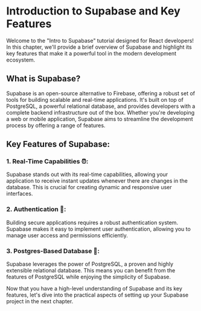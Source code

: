 
# Introduction to Supabase and Key Features

Welcome to the "Intro to Supabase" tutorial designed for React developers! In this chapter, we'll provide a brief overview of Supabase and highlight its key features that make it a powerful tool in the modern development ecosystem.

## What is Supabase?

Supabase is an open-source alternative to Firebase, offering a robust set of tools for building scalable and real-time applications. It's built on top of PostgreSQL, a powerful relational database, and provides developers with a complete backend infrastructure out of the box. Whether you're developing a web or mobile application, Supabase aims to streamline the development process by offering a range of features.

## Key Features of Supabase:

### 1. Real-Time Capabilities ⏰:

Supabase stands out with its real-time capabilities, allowing your application to receive instant updates whenever there are changes in the database. This is crucial for creating dynamic and responsive user interfaces.

### 2. Authentication 👮:

Building secure applications requires a robust authentication system. Supabase makes it easy to implement user authentication, allowing you to manage user access and permissions efficiently.

### 3. Postgres-Based Database 💽:

Supabase leverages the power of PostgreSQL, a proven and highly extensible relational database. This means you can benefit from the features of PostgreSQL while enjoying the simplicity of Supabase.

Now that you have a high-level understanding of Supabase and its key features, let's dive into the practical aspects of setting up your Supabase project in the next chapter.